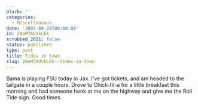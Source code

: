 ```yaml
---
blurb: ''
categories:
  - Miscellaneous
date: '2007-09-29T00:00:00'
id: 20eM7AUVkLEk
scrubbed_2021: false
status: published
type: post
title: Tides in town
slug: 20eM7AUVkLEk--tides-in-town
---
```


Bama is playing FSU today in Jax. I've got tickets, and am headed
to the tailgate in a couple hours. Drove to Chick-fil-a for a
little breakfast this morning and had someone honk at me on the
highway and give me the Roll Tide sign. Good times.
